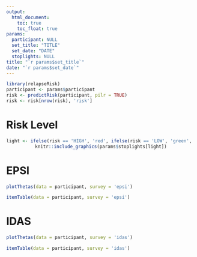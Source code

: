 ```yaml
---
output:
  html_document:
    toc: true
    toc_float: true
params: 
  participant: NULL
  set_title: "TITLE"
  set_date: "DATE"
  stoplights: NULL
title: "`r params$set_title`"
date: "`r params$set_date`"
---
```


```r
library(relapseRisk)
participant <- params$participant
risk <- predictRisk(participant, pilr = TRUE)
risk <- risk[nrow(risk), 'risk']
```

# Risk Level

<center>
```r
light <- ifelse(risk == 'HIGH', 'red', ifelse(risk == 'LOW', 'green', 'yellow'))
knitr::include_graphics(params$stoplights[light])
```
</center>

# EPSI

```r
plotThetas(data = participant, survey = 'epsi')
```

```r
itemTable(data = participant, survey = 'epsi')
```

# IDAS

```r
plotThetas(data = participant, survey = 'idas')
```

```r
itemTable(data = participant, survey = 'idas')
```
